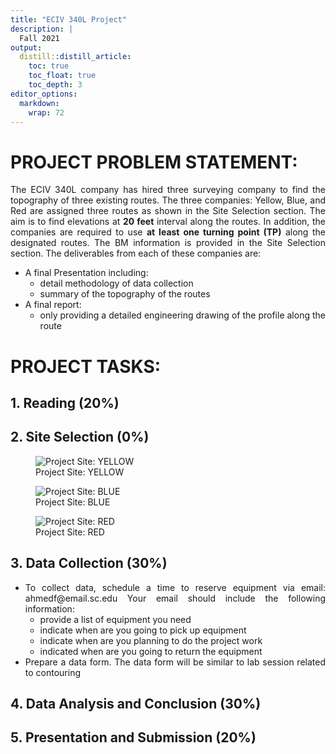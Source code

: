```yaml
---
title: "ECIV 340L Project"
description: |
  Fall 2021
output:
  distill::distill_article:
    toc: true
    toc_float: true
    toc_depth: 3
editor_options: 
  markdown: 
    wrap: 72
---
```


```{=html}
<style>
body {
text-align: justify}
</style>
```

# PROJECT PROBLEM STATEMENT:

The ECIV 340L company has hired three surveying company to find the topography of three existing routes.  The three companies: Yellow, Blue, and Red are assigned three routes as shown in the Site Selection section.  The aim is to find elevations at **20 feet** interval along the routes. In addition, the companies are required to use **at least one turning point (TP)** along the designated routes. The BM information is provided in the Site Selection section.  The deliverables from each of these companies are:  
   
   - A final Presentation including:  
      - detail methodology of data collection
      - summary of the topography of the routes
   
   - A final report:
      - only providing a detailed engineering drawing of the profile along the route

# PROJECT TASKS:  

## 1. Reading (20%)



## 2. Site Selection (0%)

![Project Site: YELLOW](2021_Fall_project_site_yellow.PNG)

![Project Site: BLUE](2021_Fall_project_site_blue.PNG)

![Project Site: RED](2021_Fall_project_site_red.PNG)


## 3. Data Collection (30%)

  - To collect data, schedule a time to reserve equipment via email: ahmedf@email.sc.edu
    Your email should include the following information:
      - provide a list of equipment you need
      - indicate when are you going to pick up equipment
      - indicate when are you planning to do the project work
      - indicated when are you going to return the equipment
  - Prepare a data form.  The data form will be similar to lab session related to contouring


## 4. Data Analysis and Conclusion (30%)

## 5. Presentation and Submission (20%)